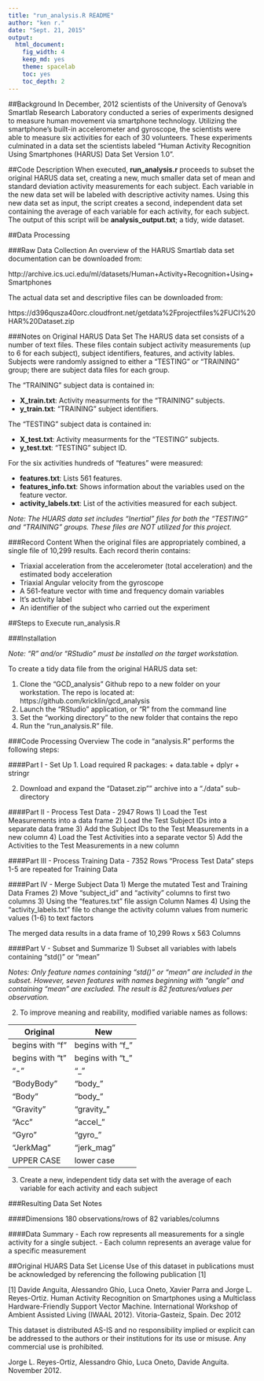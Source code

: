 ```yaml
---
title: "run_analysis.R README"
author: "ken r."
date: "Sept. 21, 2015"
output:
  html_document:
    fig_width: 4
    keep_md: yes
    theme: spacelab
    toc: yes
    toc_depth: 2
---
```


##Background
In December, 2012 scientists of the University of Genova's Smartlab Research Laboratory conducted a series of experiments designed to measure human movement via smartphone technology. Utilizing the smartphone's built-in accelerometer and gyroscope, the scientists were able to measure six activities for each of 30 volunteers. These experiments culminated in a data set the scientists labeled "Human Activity Recognition Using Smartphones (HARUS) Data Set Version 1.0".

##Code Description
When executed, **run_analysis.r** proceeds to subset the original HARUS data set, creating a new, much smaller data set of mean and  standard deviation activity measurements for each subject. Each variable in the new data set will be labeled with descriptive activity names. Using this new data set as input, the script creates a second, independent data set containing the average of each variable for each activity, for each subject. The output of this script will be **analysis_output.txt**; a tidy, wide dataset.

##Data Processing

###Raw Data Collection
An overview of the HARUS Smartlab data set documentation can be downloaded from:

http://archive.ics.uci.edu/ml/datasets/Human+Activity+Recognition+Using+Smartphones

The actual data set and descriptive files can be downloaded from:

https://d396qusza40orc.cloudfront.net/getdata%2Fprojectfiles%2FUCI%20HAR%20Dataset.zip

###Notes on Original HARUS Data Set 
The HARUS data set consists of a number of text files. These files contain subject  activity measurements (up to 6 for each subject), subject identifiers, features, and activity lables. Subjects were randomly assigned to either a "TESTING" or "TRAINING" group; there are subject data files for each group. 

The "TRAINING" subject data is contained in:

- **X_train.txt**: Activity measurments for the "TRAINING" subjects.
- **y_train.txt**: "TRAINING" subject identifiers.

The "TESTING" subject data is contained in:

- **X_test.txt**: Activity measurments for the "TESTING" subjects.
- **y_test.txt**: "TESTING" subject ID.

For the six activities hundreds of "features" were measured:

- **features.txt**: Lists 561 features.
- **features_info.txt**: Shows information about the variables used on the feature vector.
- **activity_labels.txt**: List of the activities measured for each subject.

*Note: The HUARS data set includes "Inertial" files for both the "TESTING" and "TRAINING" groups. These files are NOT utilized for this project.*

###Record Content
When the original files are appropriately combined, a single file of 10,299 results. Each record therin contains:

- Triaxial acceleration from the accelerometer (total acceleration) and the estimated body acceleration
- Triaxial Angular velocity from the gyroscope 
- A 561-feature vector with time and frequency domain variables 
- It's activity label 
- An identifier of the subject who carried out the experiment


##Steps to Execute run_analysis.R

###Installation

*Note: "R" and/or "RStudio" must be installed on the target workstation.*

To create a tidy data file from the original HARUS data set:

1. Clone the "GCD_analysis" Github repo to a new folder on your workstation. The repo is located at:
https://github.com/kricklin/gcd_analysis
2. Launch the "RStudio" application, or "R" from the command line
3. Set the "working directory" to the new folder that contains the repo
4. Run the "run_analysis.R" file.

###Code Processing Overview
The code in "analysis.R" performs the following steps:

####Part I - Set Up
1. Load required R packages:
+ data.table
+ dplyr
+ stringr

2. Download and expand the "Dataset.zip"" archive into a "./data" sub-directory

####Part II - Process Test Data - 2947 Rows
1) Load the Test Measurements into a data frame
2) Load the Test Subject IDs into a separate data frame
3) Add the Subject IDs to the Test Measurements in a new column
4) Load the Test Activities into a separate vector
5) Add the Activities to the Test Measurements in a new column

####Part III - Process Training Data - 7352 Rows
"Process Test Data" steps 1-5 are repeated for Training Data 

####Part IV - Merge Subject Data
1) Merge the mutated Test and Training Data Frames
2) Move "subject_id" and "activity" columns to first two columns
3) Using the "features.txt" file assign Column Names
4) Using the "activity_labels.txt" file to change the activity column values from numeric values (1-6) to text factors

The merged data results in a data frame of 10,299 Rows x 563 Columns

####Part V - Subset and Summarize
1) Subset all variables with labels containing "std()" or "mean"

*Notes: Only feature names containing "std()" or "mean" are included in the subset. However, seven features with names  beginning with "angle" and containing "mean" are excluded. The result is 82 features/values per observation.*
 
2) To improve meaning and reability, modified variable names as follows:

 Original        | New
 ----------------|-----------------
 begins with "f" | begins with "f_"
 begins with "t" | begins with "t_"
 "-"             | "\_"
 "BodyBody"      | "body_"
 "Body"          | "body_"
 "Gravity"       | "gravity_"
 "Acc"           | "accel_"
 "Gyro"          | "gyro_"
 "JerkMag"       | "jerk_mag"
 UPPER CASE      | lower case

3) Create a new, independent tidy data set with the average of each variable for each activity and each subject

###Resulting Data Set Notes

####Dimensions
180 observations/rows of 82 variables/columns

####Data Summary
- Each row represents all measurements for a single activity  for a single subject.
- Each column represents an average value for a specific measurement
 
##Original HUARS Data Set License
Use of this dataset in publications must be acknowledged by referencing the following publication [1] 

[1] Davide Anguita, Alessandro Ghio, Luca Oneto, Xavier Parra and Jorge L. Reyes-Ortiz. Human Activity Recognition on Smartphones using a Multiclass Hardware-Friendly Support Vector Machine. International Workshop of Ambient Assisted Living (IWAAL 2012). Vitoria-Gasteiz, Spain. Dec 2012

This dataset is distributed AS-IS and no responsibility implied or explicit can be addressed to the authors or their institutions for its use or misuse. Any commercial use is prohibited.

Jorge L. Reyes-Ortiz, Alessandro Ghio, Luca Oneto, Davide Anguita. November 2012.